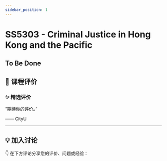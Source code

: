 ```yaml
---
sidebar_position: 1
---
```



# SS5303 - Criminal Justice in Hong Kong and the Pacific

## To Be Done

## **💬 课程评价**

### ✨ **精选评价**
<div className={commentStyles.commentBox}>
    <p className={commentStyles.commentText}>
        “期待你的评价。”
    </p>
    <p className={commentStyles.commentAuthor}>—— CityU</p>
</div>

---

## **💡 加入讨论**

👇 在下方评论分享您的评价、问题或经验：
<Utterances />
